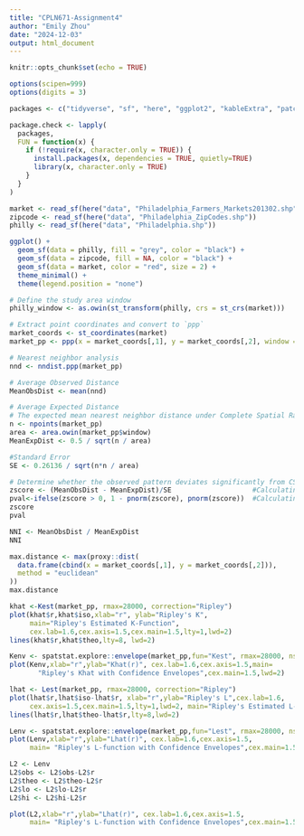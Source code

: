```yaml
---
title: "CPLN671-Assignment4"
author: "Emily Zhou"
date: "2024-12-03"
output: html_document
---
```


```r
knitr::opts_chunk$set(echo = TRUE)
```


```r

options(scipen=999)
options(digits = 3)

packages <- c("tidyverse", "sf", "here", "ggplot2", "kableExtra", "patchwork", "gmodels", "ggcorrplot", " ", "spatstat")

package.check <- lapply(
  packages,
  FUN = function(x) {
    if (!require(x, character.only = TRUE)) {
      install.packages(x, dependencies = TRUE, quietly=TRUE)
      library(x, character.only = TRUE)
    }
  }
)

```


```r

market <- read_sf(here("data", "Philadelphia_Farmers_Markets201302.shp"))
zipcode <- read_sf(here("data", "Philadelphia_ZipCodes.shp"))
philly <- read_sf(here("data", "Philadelphia.shp"))


```


```r

ggplot() +
  geom_sf(data = philly, fill = "grey", color = "black") +
  geom_sf(data = zipcode, fill = NA, color = "black") +
  geom_sf(data = market, color = "red", size = 2) +
  theme_minimal() +
  theme(legend.position = "none")

```




```r

# Define the study area window
philly_window <- as.owin(st_transform(philly, crs = st_crs(market)))

# Extract point coordinates and convert to `ppp`
market_coords <- st_coordinates(market)
market_pp <- ppp(x = market_coords[,1], y = market_coords[,2], window = philly_window)

# Nearest neighbor analysis
nnd <- nndist.ppp(market_pp)

# Average Observed Distance
MeanObsDist <- mean(nnd)  

# Average Expected Distance
# The expected mean nearest neighbor distance under Complete Spatial Randomness (CSR).
n <- npoints(market_pp)
area <- area.owin(market_pp$window)
MeanExpDist <- 0.5 / sqrt(n / area)

#Standard Error
SE <- 0.26136 / sqrt(n*n / area)
```


```r

# Determine whether the observed pattern deviates significantly from CSR.
zscore <- (MeanObsDist - MeanExpDist)/SE                    #Calculating the z-score
pval<-ifelse(zscore > 0, 1 - pnorm(zscore), pnorm(zscore))  #Calculating the p-value
zscore
pval

```


```r

NNI <- MeanObsDist / MeanExpDist
NNI

```


```r

max.distance <- max(proxy::dist(
  data.frame(cbind(x = market_coords[,1], y = market_coords[,2])),
  method = "euclidean"
))
max.distance


```


```r

khat <-Kest(market_pp, rmax=28000, correction="Ripley")
plot(khat$r,khat$iso,xlab="r", ylab="Ripley's K",
     main="Ripley's Estimated K-Function",
     cex.lab=1.6,cex.axis=1.5,cex.main=1.5,lty=1,lwd=2)
lines(khat$r,khat$theo,lty=8, lwd=2) 
```

```r

Kenv <- spatstat.explore::envelope(market_pp,fun="Kest", rmax=28000, nsim=9, nrank=1) 
plot(Kenv,xlab="r",ylab="Khat(r)", cex.lab=1.6,cex.axis=1.5,main= 
       "Ripley's Khat with Confidence Envelopes",cex.main=1.5,lwd=2)
```

```r

lhat <- Lest(market_pp, rmax=28000, correction="Ripley") 
plot(lhat$r,lhat$iso-lhat$r, xlab="r",ylab="Ripley's L",cex.lab=1.6,  
     cex.axis=1.5,cex.main=1.5,lty=1,lwd=2, main="Ripley's Estimated L-Function") 
lines(lhat$r,lhat$theo-lhat$r,lty=8,lwd=2) 
```


```r

Lenv <- spatstat.explore::envelope(market_pp,fun="Lest", rmax=28000, nsim=9,nrank=1)
plot(Lenv,xlab="r",ylab="Lhat(r)", cex.lab=1.6,cex.axis=1.5,
     main= "Ripley's L-function with Confidence Envelopes",cex.main=1.5,lwd=2,legend=F)

```

```r
L2 <- Lenv 
L2$obs <- L2$obs-L2$r
L2$theo <- L2$theo-L2$r
L2$lo <- L2$lo-L2$r
L2$hi <- L2$hi-L2$r

plot(L2,xlab="r",ylab="Lhat(r)", cex.lab=1.6,cex.axis=1.5,
     main= "Ripley's L-function with Confidence Envelopes",cex.main=1.5,lwd=2,legend=F)
```



